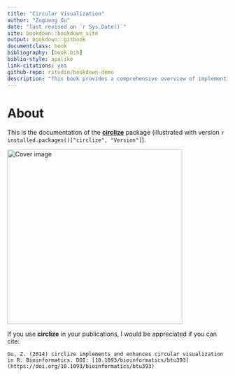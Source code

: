 ```yaml
--- 
title: "Circular Visualization"
author: "Zuguang Gu"
date: "last revised on `r Sys.Date()`"
site: bookdown::bookdown_site
output: bookdown::gitbook
documentclass: book
bibliography: [book.bib]
biblio-style: apalike
link-citations: yes
github-repo: rstudio/bookdown-demo
description: "This book provides a comprehensive overview of implementing circular visualization by cirlize package in R."
---
```


# About {-}

This is the documentation of the [**circlize**](https://cran.r-project.org/package=circlize) package (illustrated with version `r installed.packages()["circlize", "Version"]`).

<img src="images/circlize_cover.jpg" width="400" alt="Cover image" />

If you use **circlize** in your publications, I would be appreciated if you can cite:

```block
Gu, Z. (2014) circlize implements and enhances circular visualization in R. Bioinformatics. DOI: [10.1093/bioinformatics/btu393](https://doi.org/10.1093/bioinformatics/btu393)
```
